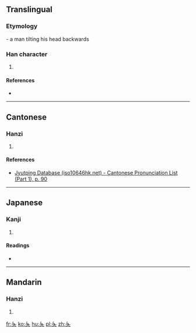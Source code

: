 ==Translingual==

===Etymology===
{{Han etyl}}
{{liushu|p}} - a man tilting his head backwards

===Han character===
{{Han char|rn=37|rad=大|as=00|sn=3|var=1|four=|canj=VK}}

# {{defn|Han|sort=大00}}

====References====
* {{Han ref|kx=0248.030|dkj=05832|dj=0500.010|hdz=10524.020|uh=5928|ud=22824}}

----

==Cantonese==

===Hanzi===
{{yue-hanzi|jyut=[[zak1]]|y=jak1}}

# {{defn|lang=yue|sort=大00}}

====References====
* [http://www.iso10646hk.net/jp/document/download.jsp Jyutping Database (iso10646hk.net) - Cantonese Pronunciation List (Part 1), p. 90]

----

==Japanese==

===Kanji===
{{ja-kanji|grade=|rs=大00}}

# {{defn|lang=ja|sort=大00}}

====Readings====
* {{ja-readings|on=[[しょく]] (shoku), [[しき]] (shiki), [[れつ]] (retsu), [[れち]] (rechi)|kun=[[かたむける]] (katamukeru)}}

----

==Mandarin==

===Hanzi===
{{cmn-hanzi|pin=[[zè]] ([[ze4]]), [[fú]] ([[fu2]])|wg=tse<sup>4</sup>, fu<sup>2</sup>}}

# {{defn|lang=cmn|sort=大00}}

[[fr:夨]]
[[ko:夨]]
[[hu:夨]]
[[pl:夨]]
[[zh:夨]]